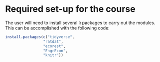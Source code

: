 # Required set-up for the course {-}

The user will need to install several `R` packages to carry out the modules. This can be accomplished with the following code:

```r
install.packages(c("tidyverse",
                 "ratdat",
                 "ecorest",
                 "EngrEcon",
                 "knitr"))
```